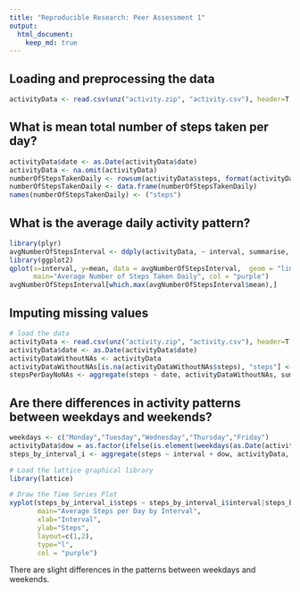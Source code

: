 ```yaml
---
title: "Reproducible Research: Peer Assessment 1"
output: 
  html_document:
    keep_md: true
---
```



## Loading and preprocessing the data

```r
activityData <- read.csv(unz("activity.zip", "activity.csv"), header=T, quote="\"", sep=",")
```

## What is mean total number of steps taken per day?

```r
activityData$date <- as.Date(activityData$date)
activityData <- na.omit(activityData)
numberOfStepsTakenDaily <- rowsum(activityData$steps, format(activityData$date, '%Y-%m-%d'))
numberOfStepsTakenDaily <- data.frame(numberOfStepsTakenDaily)
names(numberOfStepsTakenDaily) <- ("steps")
```

## What is the average daily activity pattern?

```r
library(plyr)
avgNumberOfStepsInterval <- ddply(activityData, ~ interval, summarise, mean=mean(steps))
library(ggplot2)
qplot(x=interval, y=mean, data = avgNumberOfStepsInterval,  geom = "line", xlab="5-Minute Interval", ylab="Count of Steps",
      main="Average Number of Steps Taken Daily", col = "purple")
avgNumberOfStepsInterval[which.max(avgNumberOfStepsInterval$mean),]
```

## Imputing missing values

```r
# load the data
activityData <- read.csv(unz("activity.zip", "activity.csv"), header=T, quote="\"", sep=",")
activityData$date <- as.Date(activityData$date)
activityDataWithoutNAs <- activityData
activityDataWithoutNAs[is.na(activityDataWithoutNAs$steps), "steps"] <- 0
stepsPerDayNoNAs <- aggregate(steps ~ date, activityDataWithoutNAs, sum)
```

## Are there differences in activity patterns between weekdays and weekends?

```r
weekdays <- c("Monday","Tuesday","Wednesday","Thursday","Friday")
activityData$dow = as.factor(ifelse(is.element(weekdays(as.Date(activityData$date)),weekdays), "Weekday", "Weekend"))
steps_by_interval_i <- aggregate(steps ~ interval + dow, activityData, mean)
```


```r
# Load the lattice graphical library
library(lattice)

# Draw the Time Series Plot
xyplot(steps_by_interval_i$steps ~ steps_by_interval_i$interval|steps_by_interval_i$dow, 
       main="Average Steps per Day by Interval",
       xlab="Interval", 
       ylab="Steps",
       layout=c(1,2), 
       type="l", 
       col = "purple")
```

There are slight differences in the patterns between weekdays and weekends. 

